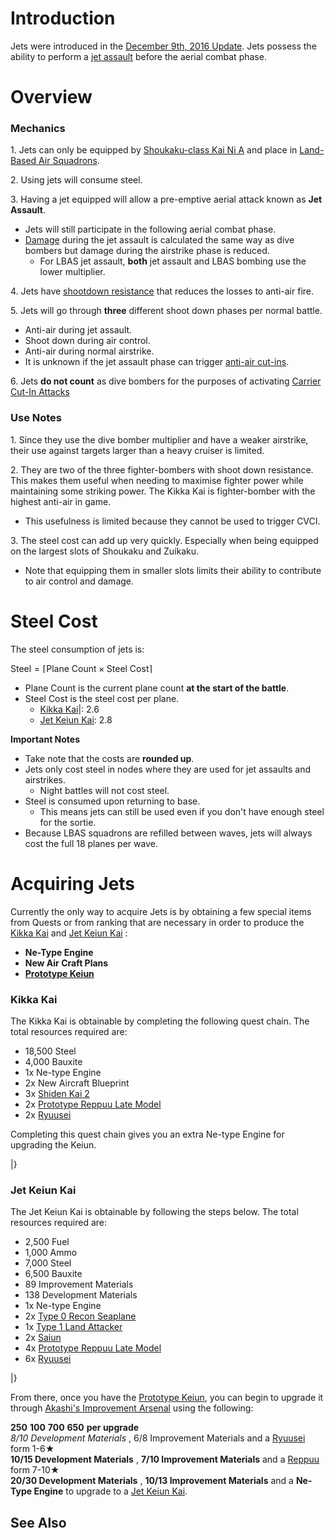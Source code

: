 =Introduction=
Jets were introduced in the [[Game Updates/2016/December 9|December 9th, 2016 Update]]. Jets possess the ability to perform a [[Combat#Jet_Assault|jet assault]] before the aerial combat phase. 

=Overview=

===Mechanics===
1. Jets can only be equipped by [[:Category:Shoukaku Class|Shoukaku-class Kai Ni A]] and place in [[Land-Based Air Squadron]]s.

2. Using jets will consume steel.

3. Having a jet equipped will allow a pre-emptive aerial attack known as '''Jet Assault'''.
* Jets will still participate in the following aerial combat phase.
* [[Damage_Calculations#Airstrike|Damage]] during the jet assault is calculated the same way as dive bombers but damage during the airstrike phase is reduced.
** For LBAS jet assault, '''both''' jet assault and LBAS bombing use the lower multiplier. 

4. Jets have [[Anti-Air_Fire#Shoot_Down_Resistance|shootdown resistance]] that reduces the losses to anti-air fire.

5. Jets will go through '''three''' different shoot down phases per normal battle.
* Anti-air during jet assault.
* Shoot down during air control.
* Anti-air during normal airstrike.
* It is unknown if the jet assault phase can trigger [[Anti-Air_Fire#Anti-Air_Cut-In|anti-air cut-ins]].

6. Jets '''do not count''' as dive bombers for the purposes of activating [[Carrier Cut-In Attack]]s


===Use Notes===


1. Since they use the dive bomber multiplier and have a weaker airstrike, their use against targets larger than a heavy cruiser is limited.

2. They are two of the three fighter-bombers with shoot down resistance. This makes them useful when needing to maximise fighter power while maintaining some striking power. The Kikka Kai is fighter-bomber with the highest anti-air {{AA}} in game.
* This usefulness is limited because they cannot be used to trigger CVCI.

3. The steel cost can add up very quickly. Especially when being equipped on the largest slots of Shoukaku and Zuikaku.
* Note that equipping them in smaller slots limits their ability to contribute to air control and damage.

=Steel Cost=

The steel consumption of jets is:


<math>\text{Steel} = \lceil \text{Plane Count} \times \text{Steel Cost} \rceil</math>

* <math>\text{Plane Count}</math> is the current plane count '''at the start of the battle'''.
* <math>\text{Steel Cost}</math> is the steel cost per plane.
** [[Kikka Kai]]|: <math>2.6</math>
** [[Jet Keiun Kai]]: <math>2.8</math>

'''Important Notes'''
* Take note that the costs are '''rounded up'''.
* Jets only cost steel in nodes where they are used for jet assaults and airstrikes.
** Night battles will not cost steel.
* Steel is consumed upon returning to base.
** This means jets can still be used even if you don't have enough steel for the sortie.
* Because LBAS squadrons are refilled between waves, jets will always cost the full 18 planes per wave.

=Acquiring Jets=
Currently the only way to acquire Jets is by obtaining a few special items from Quests or from ranking that are necessary in order to produce the  [[Kikka Kai]] and [[Jet Keiun Kai]] :


* '''Ne-Type Engine'''
* '''New Air Craft Plans'''
* '''[[Prototype Keiun]]'''


===Kikka Kai===

The Kikka Kai is obtainable by completing the following quest chain. The total resources required are:  


* 18,500 Steel {{Steel}}
* 4,000 Bauxite {{Bauxite}}
* 1x Ne-type Engine
* 2x New Aircraft Blueprint
* 3x [[Shiden Kai 2]] 
* 2x [[Prototype Reppuu Late Model]]
* 2x [[Ryuusei]]

Completing this quest chain gives you an extra Ne-type Engine for upgrading the Keiun.

{{QuestsHeader}}
{{Quests
| type = Expedition
| listnum = D20
| namejp = 潜水艦派遣作戦による航空機技術入手
| nameen = Obtain Airplane Technology from Submarine Dispatch Operation
| req = Send a Submarine Fleet of 4 subs or more to [[Expedition|Expedition 30]] and [[Expedition|Expedition 31]] and successfully complete them. 
| fuel = 0
| ammo = 100
| steel = 0
| bauxite = 100
| other = x1 New Aircraft Blueprint
| notes = 
| once  = true
}}
{{Quests
| type = Expedition
| listnum = D21
| namejp = 潜水艦派遣作戦による噴式技術の入手
| nameen = Obtain Jet Engine Technology from Submarine Dispatch Operation
| req = Send a Submarine Fleet of 4 subs or more to [[Expedition|Expedition 30]] and [[Expedition|Expedition 31]] and successfully complete them. 
| fuel = 100
| ammo = 0
| steel = 0
| bauxite = 100
| other = x1 Ne-Type Engine
| notes = 5000 steel and 1500 Bauxite will be consumed upon completion of the quest
| once  = true
}}
{{Quests
| type = Factory
| listnum = F46
| namejp = 噴式戦闘爆撃機の開発
| nameen = Develop the Jet Fighter-Bomber
| req =  Scrap 3 [[Shiden Kai 2]] and have 2 New Aircraft Blueprint and 1 Ne-Type Engine in your inventory upon activating the quest.
| fuel = 0
| ammo = 0
| steel = 0
| bauxite = 100
| other = x1 [[Kikka Kai]]
| notes = One Ne-Type Engine and two New Aircraft Blueprint will be consumed upon completion of quest
| once  = true
}}
{{Quests
| type = Factory
| listnum = F47
| namejp = ネ式エンジンの増産
| nameen = Increase Production of Ne-Type Engine
| req = *Scrap 3 [[Type 52 Zero Fighter]] and have two [[Reppuu]], two [[Ryuusei]] and 8,000 steel in your inventory while the quest is activated. 
| fuel = 0
| ammo = 0
| steel = 0
| bauxite = 0
| other = x1 Ne-Type Engine
| notes = Two [[Reppuu]], two [[Ryuusei]] and 8,000 steel will be consumed from your inventory upon completion of quest
| once  = true
}}
{{Quests
| type = Modernization
| listnum = G5
| namejp = 航空艤装の近代化改修
| nameen = Modernization Improvement of Flight Rigging
| req = Modernize a Standard Carriers using a total of 5 CVL/CV for each modernization two times while the quest is activated.
| fuel = 0
| ammo = 0
| steel = 0
| bauxite = 0
| other = x1 New Aircraft Blueprint
| notes = 5,500 steel and 2,500 Bauxite will be consumed upom completion of quest. 
| once  = true
}}
|}


===Jet Keiun Kai===


The Jet Keiun Kai is obtainable by following the steps below. The total resources required are:  


* 2,500 Fuel {{Fuel}}
* 1,000 Ammo {{Ammo}}
* 7,000 Steel {{Steel}}
* 6,500 Bauxite {{Bauxite}}
* 89 Improvement Materials
* 138 Development Materials
* 1x Ne-type Engine
* 2x [[Type 0 Recon Seaplane]]
* 1x [[Type 1 Land Attacker]]
* 2x [[Saiun]]
* 4x [[Prototype Reppuu Late Model]]
* 6x [[Ryuusei]]


{{QuestsHeader}}
{{Quests
| type = Factory
| listnum = F45
| namejp = 新機軸偵察機の開発
| nameen = Develop the New Reconnaissance Plane
| req = Scrap 2 [[Type 0 Recon Seaplane]] and have 1 [[Type 1 Land Attacker]] and 2 [[Saiun]] in your equipment inventory upon activating the quest.
| fuel = 0
| ammo = 0
| steel = 0
| bauxite = 100
| other = x1 [[Prototype Keiun]] <br> x2 Development Materials
| notes = one [[Type 1 Land Attacker]] and two [[Saiun]] will be consumed upon completion of quest
| once  = true
}}
|}

From there, once you have the [[Prototype Keiun]], you can begin to upgrade it through [[Akashi's Improvement Arsenal]] using the following:

'''250''' {{fuel}} '''100''' {{Ammo}} '''700''' {{steel}} '''650''' {{Bauxite}} '''per upgrade'''<br>
''8/10 Development Materials'' , 6/8 Improvement Materials and a [[Ryuusei]] form 1-6★<br>
'''10/15 Development Materials''' , '''7/10 Improvement Materials''' and a [[Reppuu]] form 7-10★<br>
'''20/30 Development Materials''' , '''10/13 Improvement Materials''' and a '''Ne-Type Engine''' to upgrade to a [[Jet Keiun Kai]].

==See Also==
{{Mechanics}}